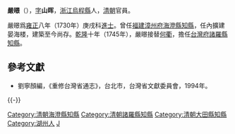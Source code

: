 '''嚴暻'''（{{bd|？||？||}}），[[表字|字]]'''山晖'''，[[浙江|浙江]][[烏程縣|烏程縣]]人，[[清朝|清朝]]官員。

嚴暻爲[[雍正|雍正]]八年（1730年）庚戌科[[進士|進士]]。曾任[[福建|福建]][[漳州府|漳州府]][[海澄縣|海澄縣]][[知縣|知縣]]，任內擴建晏海楼，建築至今尚存。[[乾隆|乾隆]]十年（1745年），嚴暻接替[[何衢|何衢]]，擔任[[台灣府|台灣府]][[諸羅縣|諸羅縣]][[知縣|知縣]]。

==參考文獻==
*劉寧顏編，《重修台灣省通志》，台北市，台灣省文獻委員會，1994年。

{{-}}
{{start box}}
{{s-off}}
{{succession box|蘇石麟|黃會|[[漳州府|漳州府]]海澄縣[[知縣|知縣]]|[[雍正|雍正]]十三年－[[乾隆|乾隆]]六年<br />（1735－1741年）}}
{{succession box|[[何衢|何衢]]|[[林菼|林菼]]|[[臺灣府|臺灣府]][[諸羅縣|諸羅縣]][[知縣|知縣]]|<small>乾隆十年（1745年）上任</small>}}
{{succession box|萬世仁|王文沛|[[永春州|永春州]]大田縣[[知縣|知縣]]|[[乾隆|乾隆]]十二－十三年<br />（1747－1748年）}}
{{end box}}

{{雍正八年庚戌科殿試金榜}}

[[Category:清朝海澄縣知縣|Category:清朝海澄縣知縣]]
[[Category:清朝諸羅縣知縣|Category:清朝諸羅縣知縣]]
[[Category:清朝大田縣知縣|Category:清朝大田縣知縣]]
[[Category:湖州人|Category:湖州人]]
[[Category:嚴姓|J]]